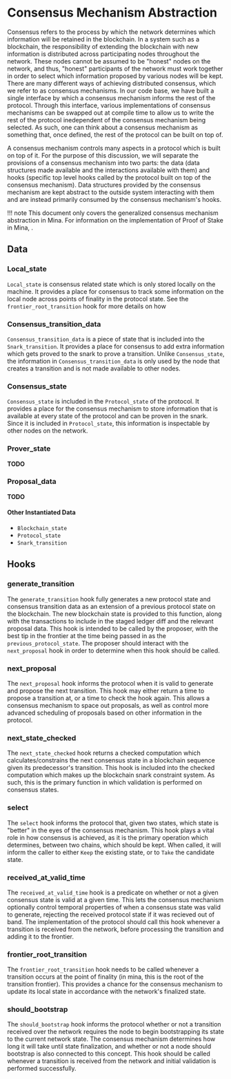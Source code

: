
# Consensus Mechanism Abstraction

Consensus refers to the process by which the network determines which information will be retained in the blockchain. In a system such as a blockchain, the responsibility of extending the blockchain with new information is distributed across participating nodes throughout the network. These nodes cannot be assumed to be "honest" nodes on the network, and thus, "honest" participants of the network must work together in order to select which information proposed by various nodes will be kept. There are many different ways of achieving distributed consensus, which we refer to as consensus mechanisms. In our code base, we have built a single interface by which a consensus mechanism informs the rest of the protocol. Through this interface, various implementations of consensus mechanisms can be swapped out at compile time to allow us to write the rest of the protocol inedependent of the consensus mechanism being selected. As such, one can think about a consensus mechanism as something that, once defined, the rest of the protocol can be built on top of.

A consensus mechanism controls many aspects in a protocol which is built on top of it. For the purpose of this discussion, we will separate the provisions of a consensus mechanism into two parts: the data (data structures made available and the interactions available with them) and hooks (specific top level hooks called by the protocol built on top of the consensus mechanism). Data structures provided by the consensus mechanism are kept abstract to the outside system interacting with them and are instead primarily consumed by the consensus mechanism's hooks.

!!! note
This document only covers the generalized consensus mechanism abstraction in Mina. For information on the implementation of Proof of Stake in Mina, <DocLink copy="see the relevant documentation" url="/architecture/proof-of-stake" />.

## Data

### Local_state

`Local_state` is consensus related state which is only stored locally on the machine. It provides a place for consensus to track some information on the local node across points of finality in the protocol state. See the `frontier_root_transition` hook for more details on how

### Consensus_transition_data

`Consensus_transition_data` is a piece of state that is included into the `Snark_transition`. It provides a place for consensus to add extra information which gets proved to the snark to prove a transition. Unlike `Consensus_state`, the information in `Consensus_transition_data` is only used by the node that creates a transition and is not made available to other nodes.

### Consensus_state

`Consensus_state` is included in the `Protocol_state` of the protocol. It provides a place for the consensus mechanism to store information that is available at every state of the protocol and can be proven in the snark. Since it is included in `Protocol_state`, this information is inspectable by other nodes on the network.

### Prover_state

**TODO**

### Proposal_data

**TODO**

#### Other Instantiated Data

- `Blockchain_state`
- `Protocol_state`
- `Snark_transition`

## Hooks

[hooks]: #hooks

<!-- ![](res/consensus_hooks.dot.png) -->

### generate_transition

The `generate_transition` hook fully generates a new protocol state and consensus transition data as an extension of a previous protocol state on the blockchain. The new blockchain state is provided to this function, along with the transactions to include in the staged ledger diff and the relevant proposal data. This hook is intended to be called by the proposer, with the best tip in the frontier at the time being passed in as the `previous_protocol_state`. The proposer should interact with the `next_proposal` hook in order to determine when this hook should be called.

### next_proposal

The `next_proposal` hook informs the protocol when it is valid to generate and propose the next transition. This hook may either return a time to propose a transition at, or a time to check the hook again. This allows a consensus mechanism to space out proposals, as well as control more advanced scheduling of proposals based on other information in the protocol.

<!-- <sup>_For more information on how the `next_proposal` hook interacts the `Proposer`, see the [`Proposer` documentation](proposer.md#proposal-scheduling)._</sup> -->

### next_state_checked

The `next_state_checked` hook returns a checked computation which calculates/constrains the next consensus state in a blockchain sequence given its predecessor's transition. This hook is included into the checked computation which makes up the blockchain snark constraint system. As such, this is the primary function in which validation is performed on consensus states.

### select

The `select` hook informs the protocol that, given two states, which state is "better" in the eyes of the consensus mechanism. This hook plays a vital role in how consensus is achieved, as it is the primary operation which determines, between two chains, which should be kept. When called, it will inform the caller to either `Keep` the existing state, or to `Take` the candidate state.

### received_at_valid_time

The `received_at_valid_time` hook is a predicate on whether or not a given consensus state is valid at a given time. This lets the consensus mechanism optionally control temporal properties of when a consensus state was valid to generate, rejecting the received protocol state if it was recieved out of band. The implementation of the protocol should call this hook whenever a transition is received from the network, before processing the transition and adding it to the frontier.

### frontier_root_transition

The `frontier_root_transition` hook needs to be called whenever a transition occurs at the point of finality (in mina, this is the root of the transition frontier). This provides a chance for the consensus mechanism to update its local state in accordance with the network's finalized state.

### should_bootstrap

The `should_bootstrap` hook informs the protocol whether or not a transition received over the network requires the node to begin bootstrapping its state to the current network state. The consensus mechanism determines how long it will take until state finalization, and whether or not a node should bootstrap is also connected to this concept. This hook should be called whenever a transition is received from the network and initial validation is performed successfully.
